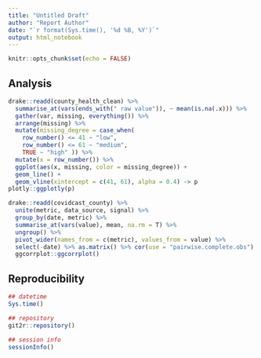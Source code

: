 ```yaml
---
title: "Untitled Draft"
author: "Report Author"
date: "`r format(Sys.time(), '%d %B, %Y')`"
output: html_notebook
---
```


```r
knitr::opts_chunk$set(echo = FALSE)
```

## Analysis

```r
drake::readd(county_health_clean) %>%
  summarise_at(vars(ends_with(" raw value")), ~ mean(is.na(.x))) %>%
  gather(var, missing, everything()) %>%
  arrange(missing) %>%
  mutate(missing_degree = case_when(
    row_number() <= 41 ~ "low",
    row_number() <= 61 ~ "medium",
    TRUE ~ "high" )) %>%
  mutate(x = row_number()) %>%
  ggplot(aes(x, missing, color = missing_degree)) +
  geom_line() +
  geom_vline(xintercept = c(41, 61), alpha = 0.4) -> p
plotly::ggplotly(p)
```

```r
drake::readd(covidcast_county) %>%
  unite(metric, data_source, signal) %>%
  group_by(date, metric) %>%
  summarise_at(vars(value), mean, na.rm = T) %>%
  ungroup() %>%
  pivot_wider(names_from = c(metric), values_from = value) %>%
  select(-date) %>% as.matrix() %>% cor(use = "pairwise.complete.obs") %>%
  ggcorrplot::ggcorrplot()
```

## Reproducibility

```r
## datetime
Sys.time() 

## repository
git2r::repository()

## session info
sessionInfo()
```

